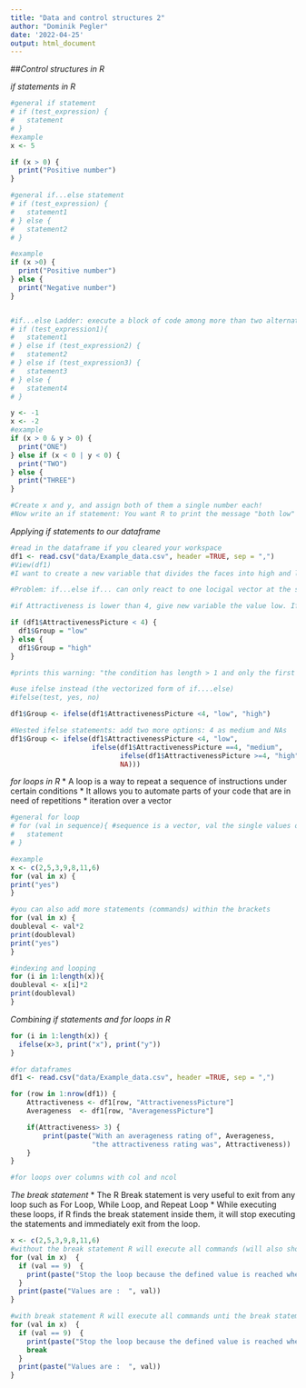 ```yaml
---
title: "Data and control structures 2"
author: "Dominik Pegler"
date: '2022-04-25'
output: html_document
---
```


##*Control structures in R*

*if statements in R*
```r
#general if statement
# if (test_expression) {
#   statement
# }
#example
x <- 5

if (x > 0) {
  print("Positive number")
}

#general if...else statement
# if (test_expression) {
#   statement1
# } else {
#   statement2
# }

#example
if (x >0) {
  print("Positive number")
} else {
  print("Negative number")
}


#if...else Ladder: execute a block of code among more than two alternatives
# if (test_expression1){
#   statement1
# } else if (test_expression2) {
#   statement2
# } else if (test_expression3) {
#   statement3
# } else {
#   statement4
# }

y <- -1
x <- -2
#example
if (x > 0 & y > 0) {
  print("ONE")
} else if (x < 0 | y < 0) {
  print("TWO")
} else {
  print("THREE")
}

```

```r
#Create x and y, and assign both of them a single number each!
#Now write an if statement: You want R to print the message "both low" if x and y are both smaller than 4, to print the message "x low, y high" if x is smaller than 4 and y bigger or equal than 4, to print "x high, y low" if y is smaller than 4 and x is bigger or equal 4, to print "both high" if both are bigger or equal 4, and to print "not applicable" if none of this is true (is there a case?). 
```


*Applying if statements to our dataframe*

```r
#read in the dataframe if you cleared your workspace
df1 <- read.csv("data/Example_data.csv", header =TRUE, sep = ",")
#View(df1)
#I want to create a new variable that divides the faces into high and low groups

#Problem: if...else if... can only react to one locigal vector at the same time

#if Attractiveness is lower than 4, give new variable the value low. If Attractiveness is higher or equal to 4, give new variable the value high.

if (df1$AttractivenessPicture < 4) {
  df1$Group = "low"
} else {
  df1$Group = "high"
}

#prints this warning: "the condition has length > 1 and only the first element will be used"

#use ifelse instead (the vectorized form of if....else)
#ifelse(test, yes, no)

df1$Group <- ifelse(df1$AttractivenessPicture <4, "low", "high")

#Nested ifelse statements: add two more options: 4 as medium and NAs
df1$Group <- ifelse(df1$AttractivenessPicture <4, "low",
                    ifelse(df1$AttractivenessPicture ==4, "medium",
                           ifelse(df1$AttractivenessPicture >=4, "high", 
                           NA)))
```


*for loops in R*
* A loop is a way to repeat a sequence of instructions under certain conditions
* It allows you to automate parts of your code that are in need of repetitions
* iteration over a vector

```r
#general for loop
# for (val in sequence){ #sequence is a vector, val the single values of the vector
#   statement
# }

#example
x <- c(2,5,3,9,8,11,6)
for (val in x) {
print("yes")
}

#you can also add more statements (commands) within the brackets
for (val in x) {
doubleval <- val*2
print(doubleval)
print("yes")
}

#indexing and looping
for (i in 1:length(x)){
doubleval <- x[i]*2
print(doubleval)
}

```

*Combining if statements and for loops in R*
```r
for (i in 1:length(x)) {
  ifelse(x>3, print("x"), print("y")) 
}

#for dataframes
df1 <- read.csv("data/Example_data.csv", header =TRUE, sep = ",")

for (row in 1:nrow(df1)) {
    Attractiveness <- df1[row, "AttractivenessPicture"]
    Averageness  <- df1[row, "AveragenessPicture"]

    if(Attractiveness> 3) {
        print(paste("With an averageness rating of", Averageness, 
                    "the attractiveness rating was", Attractiveness))
    }
}

#for loops over columns with col and ncol
```

*The break statement*
* The R Break statement is very useful to exit from any loop such as For Loop, While Loop, and Repeat Loop
* While executing these loops, if R finds the break statement inside them, it will stop executing the statements and immediately exit from the loop.
```r
x <- c(2,5,3,9,8,11,6)
#without the break statement R will execute all commands (will also show the text, but will continue afterwards)
for (val in x)  {
  if (val == 9)  {
    print(paste("Stop the loop because the defined value is reached where i=  ", val))
  }
  print(paste("Values are :  ", val))
}

#with break statement R will execute all commands unti the break statement is true and will then not continue anymore
for (val in x)  {
  if (val == 9)  {
    print(paste("Stop the loop because the defined value is reached where i=  ", val))
    break
  }
  print(paste("Values are :  ", val))
}
```


